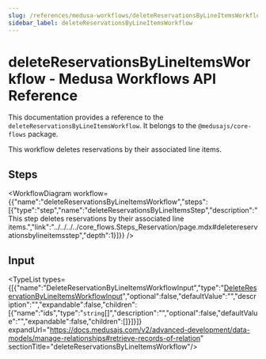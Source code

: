 ```yaml
---
slug: /references/medusa-workflows/deleteReservationsByLineItemsWorkflow
sidebar_label: deleteReservationsByLineItemsWorkflow
---
```



# deleteReservationsByLineItemsWorkflow - Medusa Workflows API Reference

This documentation provides a reference to the `deleteReservationsByLineItemsWorkflow`. It belongs to the `@medusajs/core-flows` package.

This workflow deletes reservations by their associated line items.

## Steps

<WorkflowDiagram workflow={{"name":"deleteReservationsByLineItemsWorkflow","steps":[{"type":"step","name":"deleteReservationsByLineItemsStep","description":"This step deletes reservations by their associated line items.","link":"../../../../core_flows.Steps_Reservation/page.mdx#deletereservationsbylineitemsstep","depth":1}]}} />

## Input

<TypeList types={[{"name":"DeleteReservationByLineItemsWorkflowInput","type":"[DeleteReservationByLineItemsWorkflowInput](../../../../types/core_flows.DeleteReservationByLineItemsWorkflowInput/page.mdx)","optional":false,"defaultValue":"","description":"","expandable":false,"children":[{"name":"ids","type":"`string`[]","description":"","optional":false,"defaultValue":"","expandable":false,"children":[]}]}]} expandUrl="https://docs.medusajs.com/v2/advanced-development/data-models/manage-relationships#retrieve-records-of-relation" sectionTitle="deleteReservationsByLineItemsWorkflow"/>
